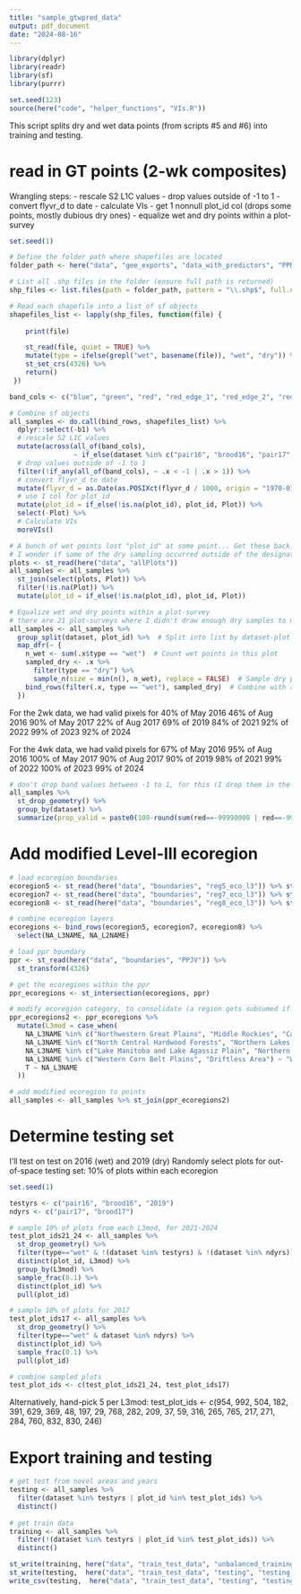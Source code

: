 ```yaml
---
title: "sample_gtwpred_data"
output: pdf_document
date: "2024-08-16"
---
```


```r
library(dplyr)
library(readr)
library(sf)
library(purrr)

set.seed(123)
source(here("code", "helper_functions", "VIs.R"))
```


This script splits dry and wet data points (from scripts #5 and #6) into training and testing. 

# read in GT points (2-wk composites)
Wrangling steps: 
- rescale S2 L1C values
- drop values outside of -1 to 1
- convert flyvr_d to date
- calculate VIs
- get 1 nonnull plot_id col (drops some points, mostly dubious dry ones)
- equalize wet and dry points within a plot-survey 
```r
set.seed(1)

# Define the folder path where shapefiles are located
folder_path <- here("data", "gee_exports", "data_with_predictors", "PPR gtwPred-2wk")

# List all .shp files in the folder (ensure full path is returned)
shp_files <- list.files(path = folder_path, pattern = "\\.shp$", full.names = TRUE)

# Read each shapefile into a list of sf objects
shapefiles_list <- lapply(shp_files, function(file) {
  
    print(file)

    st_read(file, quiet = TRUE) %>%
    mutate(type = ifelse(grepl("wet", basename(file)), "wet", "dry")) %>% 
    st_set_crs(4326) %>% 
    return()
 })

band_cols <- c("blue", "green", "red", "red_edge_1", "red_edge_2", "red_edge_3", "nir", "swir1", "swir2")

# Combine sf objects
all_samples <- do.call(bind_rows, shapefiles_list) %>% 
  dplyr::select(-b1) %>% 
  # rescale S2 L1C values
  mutate(across(all_of(band_cols),   
                ~ if_else(dataset %in% c("pair16", "brood16", "pair17", "brood17"), .x * 10000, .x))) %>%
  # drop values outside of -1 to 1
  filter(!if_any(all_of(band_cols), ~ .x < -1 | .x > 1)) %>% 
  # convert flyvr_d to date
  mutate(flyvr_d = as.Date(as.POSIXct(flyvr_d / 1000, origin = "1970-01-01", tz = "UTC"))) %>% 
  # use 1 col for plot_id
  mutate(plot_id = if_else(!is.na(plot_id), plot_id, Plot)) %>% 
  select(-Plot) %>% 
  # Calculate VIs
  moreVIs()

# A bunch of wet points lost "plot_id" at some point... Get these back. 
# I wonder if some of the dry sampling occurred outside of the designated area, bc there are lots of dry points outside of plots. Drop these. 
plots <- st_read(here("data", "allPlots")) 
all_samples <- all_samples %>%
  st_join(select(plots, Plot)) %>% 
  filter(!is.na(Plot)) %>% 
  mutate(plot_id = if_else(!is.na(plot_id), plot_id, Plot)) 

# Equalize wet and dry points within a plot-survey 
# there are 21 plot-surveys where I didn't draw enough dry samples to match wet samples, and there are < 100
all_samples <- all_samples %>%
  group_split(dataset, plot_id) %>%  # Split into list by dataset-plot
  map_dfr(~ {
    n_wet <- sum(.x$type == "wet")  # Count wet points in this plot
    sampled_dry <- .x %>%
      filter(type == "dry") %>%
      sample_n(size = min(n(), n_wet), replace = FALSE)  # Sample dry points
    bind_rows(filter(.x, type == "wet"), sampled_dry)  # Combine with all wet points
  })
```

For the 2wk data, we had valid pixels for 
40% of May 2016
46% of Aug 2016
90% of May 2017
22% of Aug 2017
69% of 2019
84% of 2021
92% of 2022
99% of 2023
92% of 2024

For the 4wk data, we had valid pixels for
67% of May 2016
95% of Aug 2016
100% of May 2017
90% of Aug 2017
90% of 2019
98% of 2021
99% of 2022
100% of 2023
99% of 2024

```r
# don't drop band values between -1 to 1, for this (I drop them in the chunk above)
all_samples %>% 
  st_drop_geometry() %>%
  group_by(dataset) %>% 
  summarize(prop_valid = paste0(100-round(sum(red==-99990000 | red==-9999)/n()*100), "%"))
```

# Add modified Level-III ecoregion
```r
# load ecoregion boundaries
ecoregion5 <- st_read(here("data", "boundaries", "reg5_eco_l3")) %>% st_transform(4326)
ecoregion7 <- st_read(here("data", "boundaries", "reg7_eco_l3")) %>% st_transform(4326)
ecoregion8 <- st_read(here("data", "boundaries", "reg8_eco_l3")) %>% st_transform(4326)

# combine ecoregion layers
ecoregions <- bind_rows(ecoregion5, ecoregion7, ecoregion8) %>% 
  select(NA_L3NAME, NA_L2NAME)

# load ppr boundary
ppr <- st_read(here("data", "boundaries", "PPJV")) %>%
  st_transform(4326)

# get the ecoregions within the ppr
ppr_ecoregions <- st_intersection(ecoregions, ppr)

# modify ecoregion category, to consolidate (a region gets subsumed if <5 plots in it)
ppr_ecoregions2 <- ppr_ecoregions %>% 
  mutate(L3mod = case_when(
    NA_L3NAME %in% c("Northwestern Great Plains", "Middle Rockies", "Canadian Rockies", "Northwestern Glaciated Plains") ~ "Northwestern Plains",
    NA_L3NAME %in% c("North Central Hardwood Forests", "Northern Lakes and Forests") ~ "Northern Forests",
    NA_L3NAME %in% c("Lake Manitoba and Lake Agassiz Plain", "Northern Minnesota Wetlands") ~ "Lake Agassiz Plain",
    NA_L3NAME %in% c("Western Corn Belt Plains", "Driftless Area") ~ "Western Corn Belt Plains",
    T ~ NA_L3NAME
  ))

# add modified ecoregion to points
all_samples <- all_samples %>% st_join(ppr_ecoregions2) 
```

# Determine testing set
I'll test on test on 2016 (wet) and 2019 (dry)
Randomly select plots for out-of-space testing set: 10% of plots within each ecoregion
```r
set.seed(1)

testyrs <- c("pair16", "brood16", "2019")
ndyrs <- c("pair17", "brood17")

# sample 10% of plots from each L3mod, for 2021-2024
test_plot_ids21_24 <- all_samples %>% 
  st_drop_geometry() %>% 
  filter(type=="wet" & !(dataset %in% testyrs) & !(dataset %in% ndyrs)) %>% 
  distinct(plot_id, L3mod) %>% 
  group_by(L3mod) %>% 
  sample_frac(0.1) %>% 
  distinct(plot_id) %>% 
  pull(plot_id) 

# sample 10% of plots for 2017
test_plot_ids17 <- all_samples %>% 
  st_drop_geometry() %>% 
  filter(type=="wet" & dataset %in% ndyrs) %>% 
  distinct(plot_id) %>% 
  sample_frac(0.1) %>% 
  pull(plot_id) 

# combine sampled plots
test_plot_ids <- c(test_plot_ids21_24, test_plot_ids17)
```

Alternatively, hand-pick 5 per L3mod: 
test_plot_ids <- c(954, 992, 504, 182, 391, 629, 369, 48, 197, 29, 768, 282, 209, 37, 59, 316, 265, 765, 217, 271, 284, 760, 832, 830, 246)

# Export training and testing
```r
# get test from novel areas and years
testing <- all_samples %>% 
  filter(dataset %in% testyrs | plot_id %in% test_plot_ids) %>%
  distinct()
 
# get train data
training <- all_samples %>% 
  filter(!(dataset %in% testyrs | plot_id %in% test_plot_ids)) %>% 
  distinct()

st_write(training, here("data", "train_test_data", "unbalanced_training", "training_2wk.shp"), append=F)
st_write(testing,  here("data", "train_test_data", "testing", "testing_2wk.shp"), append=F)
write_csv(testing,  here("data", "train_test_data", "testing", "testing_2wk.csv"))
```
